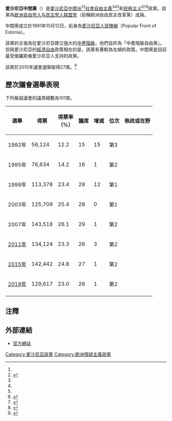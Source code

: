 {{Infobox political party
|country = 愛沙尼亞
|name_english = 愛沙尼亞中間黨
|name_native = Eesti Keskerakond
|logo = [[File:Eesti_Keskerakond_Teillogo.svg|220px]]
|colorcode = #017e60
|leader = [[于里·拉塔斯|于里·拉塔斯]]
|foundation = 1991年10月12日
| ideology = [[社会自由主义|社会自由主义]]<ref name="Nordsieck">{{Cite web|url=http://parties-and-elections.eu/estonia.html|title=Estonia|last=Nordsieck|first=Wolfram|date=2019|website=Parties and Elections in Europe|accessdate=2020-07-05|archive-date=2014-12-24|archive-url=https://web.archive.org/web/20141224030925/http://www.parties-and-elections.eu/estonia.html|dead-url=yes}}</ref><ref name="World and Its Peoples">{{cite book|title=World and Its Peoples|url=https://books.google.com/books?id=aMEnNczUZLsC&pg=PA1060|year=2010|publisher=Marshall Cavendish|isbn=978-0-7614-7896-6|page=1060|access-date=2020-07-05|archive-date=2020-07-14|archive-url=https://web.archive.org/web/20200714170641/https://books.google.com/books?id=aMEnNczUZLsC&pg=PA1060|dead-url=no}}</ref><ref name="Bakke2010">{{cite book|author=Elisabeth Bakke|chapter=Central and East European party systems since 1989|editor=Sabrina P. Ramet|title=Central and East European party systems since 1989|work=Central and Southeast European Politics since 1989|url=https://books.google.com/books?id=oFXdiS25N78C&pg=PA79|year=2010|publisher=Cambridge University Press|isbn=978-1-139-48750-4|page=79|access-date=2020-07-05|archive-date=2020-06-06|archive-url=https://web.archive.org/web/20200606045513/https://books.google.com/books?id=oFXdiS25N78C&pg=PA79|dead-url=no}}</ref><br />[[民粹主义|民粹主义]]<ref name="Bugajski"/><ref name="Huang"/><ref name="Cambridge"/><br />[[社会市场经济|社会市场经济]]<ref>{{cite web |url=https://www.ohtuleht.ee/817911/peeter-olesk-mis-on-keskerakonna-ideoloogia |title=Mis on Keskerakonna ideoloogia? |last=Olesk |first=Peeter |date=2017-07-19 |accessdate=2020-07-05 |language=Et |trans-title=What is Centre Party's ideology? |archive-date=2019-11-28 |archive-url=https://web.archive.org/web/20191128121826/https://www.ohtuleht.ee/817911/peeter-olesk-mis-on-keskerakonna-ideoloogia |dead-url=no }}</ref><br />'''派系：'''<br />{{le|爱沙尼亚的俄罗斯人|Russians in Estonia|俄罗斯人}}{{le|少数民族政党|Political parties of minorities|少数民族政治}}<ref name="Bakke2010"/>
| position = {{nowrap|[[中间派|中间]]<ref name="Nordsieck"/><ref name="Plakans"/>至[[中间偏左|中间偏左]]<ref name="Castanheira2010">{{Citation|author1=Micael Castanheira|author2=Gaëtan Nicodème|author3=Paola Profeta |title=On the Political Economics of Taxation |work=Public choice e political economy |publisher=FrancoAngeli |year=2010 |page=94}}</ref><ref name="Sikk">{{Citation |author=Allan Sikk |title=The Case of Estonia |work=Party Politics in Central and Eastern Europe: Does EU membership matter? |publisher=Routledge |year=2011 |page=60}}</ref>}}
| membership_year = 2019年
| membership = {{increase}}14,934<ref>{{cite web |url=https://ariregister.rik.ee/erakonnad.py?sess=8434470247237815080275293891494033878773306843918386660330399600&lang=eng |title=The list of the members: Eesti Keskerakond |publisher=e-business register |accessdate=2020-07-05 |archive-url=https://web.archive.org/web/20160304034108/https://ariregister.rik.ee/erakonnad.py?sess=8434470247237815080275293891494033878773306843918386660330399600&lang=eng |archive-date=2016-03-04 |dead-url=yes }}</ref>
|european = [[欧洲自由民主联盟党|欧洲自由民主联盟党]]
|europarl = [[复兴欧洲|复兴欧洲]]
|colours = [[綠色|綠色]]
|headquarters = Toom-Rüütli 3/5<br />[[塔林|Tallinn]] 10130
|website = {{url|keskerakond.ee}}
|seats1_title       = [[愛沙尼亞議會|議會]]
|seats1             = {{Infobox political party/seats|25|101|hex=#017E60}}
|seats2_title       = [[歐洲議會|歐洲議會]]
|seats2             = {{Infobox political party/seats|1|7|hex=#017E60}}
|flag = Flag of the Estonian Centre Party.svg
}}
'''愛沙尼亞中間黨'''（{{lang-et|Eesti Keskerakond}}）是[[愛沙尼亞|愛沙尼亞]][[中間派|中間派]]<ref name="Nordsieck"/><ref name="Plakans">{{Citation |author=Andrejs Plakans |title=A Concise History of the Baltic States |publisher=Cambridge University Press |year=2011 |page=424}}</ref>[[社會自由主義|社會自由主義]]<ref name="Nordsieck"/><ref name="World and Its Peoples"/><ref name="Bakke2010"/>和[[民粹主义|民粹主义]]<ref name="Bugajski">{{Citation |first1=Janusz |last1=Bugajski |first2=Ilona |last2=Teleki |title=Atlantic Bridges: America's New European Allies |publisher=Rowman & Littlefield |year=2007 |page=192}}</ref><ref name="Huang">{{Citation |first=Mel |last=Huang |title=Estonia |work=Eastern Europe: An Introduction to the People, Lands and Culture |publisher=ABC-CLIO |year=2005 |page=89}}</ref><ref name="Cambridge">{{Citation |title=Estonian Centre Party |work=A Political and Economic Dictionary of Eastern Europe |publisher=Cambridge International Reference on Current Affairs |edition=First |year=2002 |page=201}}</ref>政黨。該黨為[[欧洲自由党人与民主党人联盟党|欧洲自由党人与民主党人联盟党]]（前稱歐洲自由民主改革黨）成員。

中間黨成立於1991年10月12日，前身為[[愛沙尼亞人民陣線|愛沙尼亞人民陣線]]（Popular Front of Estonia）。

該黨的主張為在愛沙尼亞建立強大的[[中產階級|中產階級]]，他們自許為「中產階級自由黨」。但與愛沙尼亞的[[經濟自由主義|經濟自由]]政策相左的是，該黨有著較為左傾的政策。中間黨是目前最受俄羅斯裔愛沙尼亞人支持的政黨。

該黨於2015年議會選舉取得27席。<ref>{{Cite news |url=http://www.bbc.co.uk/news/world-europe-31681293 |title=Estonia's ruling Reform Party wins election victory |work=BBC News |date=2015-03-02 |accessdate=2015-03-02 |archive-date=2020-08-11 |archive-url=https://web.archive.org/web/20200811160000/https://www.bbc.co.uk/news/world-europe-31681293 |dead-url=no }}</ref>

==歷次議會選舉表現==
下列每屆議會的議席總數為101席。

{| class=wikitable style="text-align: right;"
|-
! 選舉
! 得票
! 得票率<br/>（%）
! 議席
! 增減
! 位次
! 執政或在野
|-
! 1992年
| 56,124
| 12.2
| 15
| {{increase}} 15
| {{increase}} 第3
| {{no2|反对党}}
|-
! 1995年
| 76,634
| 14.2
| 16
| {{increase}} 1
| {{steady}} 第2
| {{yes2|联合政府}}
|-
! 1999年
| 113,378
| 23.4
| 28
| {{increase}} 12
| {{increase}} 第1
| {{partial|联合政府（2002－2003年）}}
|-
! 2003年
| 125,709
| 25.4
| 28
| {{steady}} 0
| {{steady}} 第1
| {{no2|反对党}}
|-
! 2007年
| 143,518
| 26.1
| 29
| {{increase}} 1
| {{decrease}} 第2
| {{no2|反对党}}
|-
! [[2011年愛沙尼亞議會選舉|2011年]]
| 134,124
| 23.3
| 26
| {{decrease}} 3
| {{steady}} 第2
| {{no2|反对党}}
|-
! [[2015年愛沙尼亞議會選舉|2015年]]
| 142,442
| 24.8
| 27
| {{increase}} 1
| {{steady}} 第2
| {{partial|聯合政府（2016－2019年）}}
|-
! [[2019年愛沙尼亞議會選舉|2019年]]
| 129,617
| 23.0
| 26
| {{decrease}} 1
| {{steady}} 第2
| {{yes2|联合政府}}
|-
|}

==注釋==
<references />

==外部連結==
*[http://www.keskerakond.ee 官方網站] {{Wayback|url=http://www.keskerakond.ee/ |date=20110208110701 }}
{{爱沙尼亚政党}}
[[Category:愛沙尼亞政黨|Category:愛沙尼亞政黨]]
[[Category:歐洲懷疑主義政黨|Category:歐洲懷疑主義政黨]]